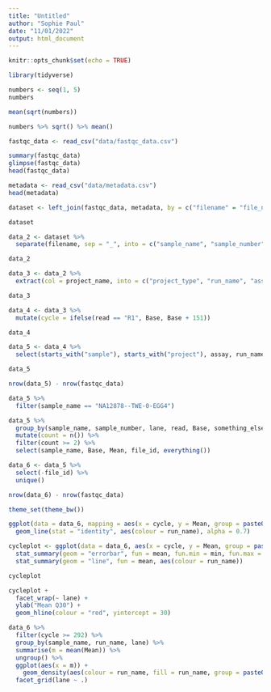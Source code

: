 ```yaml
---
title: "Untitled"
author: "Sophie Paul"
date: "11/01/2022"
output: html_document
---
```


```r
knitr::opts_chunk$set(echo = TRUE)
```

```r
library(tidyverse)
```

```r
numbers <- seq(1, 5)
numbers

mean(sqrt(numbers))
```

```r
numbers %>% sqrt() %>% mean()
```

```r
fastqc_data <- read_csv("data/fastqc_data.csv")
```

```r
summary(fastqc_data)
glimpse(fastqc_data)
head(fastqc_data)
```

```r
metadata <- read_csv("data/metadata.csv")
head(metadata)
```

```r
dataset <- left_join(fastqc_data, metadata, by = c("filename" = "file_name")) %>% unique()

dataset
```

```r
data_2 <- dataset %>%
  separate(filename, sep = "_", into = c("sample_name", "sample_number", "lane", "read", "something_else"))

data_2
```

```r
data_3 <- data_2 %>%
  extract(col = project_name, into = c("project_type", "run_name", "assay"), regex = "(\\d{3})_(.*)_(\\w+)$")

data_3
```

```r
data_4 <- data_3 %>%
  mutate(cycle = ifelse(read == "R1", Base, Base + 151))

data_4
```

```r
data_5 <- data_4 %>%
  select(starts_with("sample"), starts_with("project"), assay, run_name, lane, read, Base, cycle, everything())

data_5
```

```r
nrow(data_5) - nrow(fastqc_data)
```

```r
data_5 %>%
  filter(sample_name == "NA12878--TWE-0-EGG4")
```

```r
data_5 %>%
  group_by(sample_name, sample_number, lane, read, Base, something_else, Mean) %>%
  mutate(count = n()) %>%
  filter(count >= 2) %>%
  select(sample_name, Base, Mean, file_id, everything())
```

```r
data_6 <- data_5 %>%
  select(-file_id) %>%
  unique()
```

```r
nrow(data_6) - nrow(fastqc_data)
```

```r
theme_set(theme_bw())

ggplot(data = data_6, mapping = aes(x = cycle, y = Mean, group = paste0(sample_name, run_name, lane))) +
  geom_line(stat = "identity", aes(colour = run_name), alpha = 0.7)
```

```r
cycleplot <- ggplot(data = data_6, aes(x = cycle, y = Mean, group = paste0(run_name, lane))) +
  stat_summary(geom = "errorbar", fun = mean, fun.min = min, fun.max = max, aes(colour = run_name), alpha = 0.15) +
  stat_summary(geom = "line", fun = mean, aes(colour = run_name))

cycleplot


```

```r
cycleplot + 
  facet_wrap(~ lane) +
  ylab("Mean Q30") +
  geom_hline(colour = "red", yintercept = 30)
```

```r
data_6 %>%
  filter(cycle >= 292) %>%
  group_by(sample_name, run_name, lane) %>%
  summarise(m = mean(Mean)) %>%
  ungroup() %>%
  ggplot(aes(x = m)) +
    geom_density(aes(colour = run_name, fill = run_name, group = paste0(run_name, lane)), alpha = 0.5) +
  facet_grid(lane ~ .)
```
